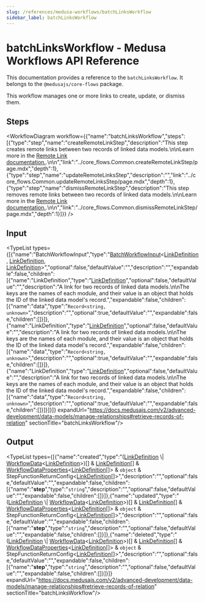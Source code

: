 ```yaml
---
slug: /references/medusa-workflows/batchLinksWorkflow
sidebar_label: batchLinksWorkflow
---
```



# batchLinksWorkflow - Medusa Workflows API Reference

This documentation provides a reference to the `batchLinksWorkflow`. It belongs to the `@medusajs/core-flows` package.

This workflow manages one or more links to create, update, or dismiss them.

## Steps

<WorkflowDiagram workflow={{"name":"batchLinksWorkflow","steps":[{"type":"step","name":"createRemoteLinkStep","description":"This step creates remote links between two records of linked data models.\n\nLearn more in the [Remote Link documentation.](https://docs.medusajs.com/v2/advanced-development/modules/remote-link#create-link).\n\n","link":"../core_flows.Common.createRemoteLinkStep/page.mdx","depth":1},{"type":"step","name":"updateRemoteLinksStep","description":"","link":"../core_flows.Common.updateRemoteLinksStep/page.mdx","depth":1},{"type":"step","name":"dismissRemoteLinkStep","description":"This step removes remote links between two records of linked data models.\n\nLearn more in the [Remote Link documentation.](https://docs.medusajs.com/v2/advanced-development/modules/remote-link#dismiss-link).\n\n","link":"../core_flows.Common.dismissRemoteLinkStep/page.mdx","depth":1}]}} />

## Input

<TypeList types={[{"name":"BatchWorkflowInput","type":"[BatchWorkflowInput](../../../../types/CommonTypes/types/types.CommonTypes.BatchWorkflowInput/page.mdx)&#60;[LinkDefinition](../../../../modules_sdk/types/modules_sdk.LinkDefinition/page.mdx), [LinkDefinition](../../../../modules_sdk/types/modules_sdk.LinkDefinition/page.mdx), [LinkDefinition](../../../../modules_sdk/types/modules_sdk.LinkDefinition/page.mdx)&#62;","optional":false,"defaultValue":"","description":"","expandable":false,"children":[{"name":"LinkDefinition","type":"[LinkDefinition](../../../../modules_sdk/types/modules_sdk.LinkDefinition/page.mdx)","optional":false,"defaultValue":"","description":"A link for two records of linked data models.\n\nThe keys are the names of each module, and their value is an object that holds the ID of the linked data model's record.","expandable":false,"children":[{"name":"data","type":"`Record<string, unknown>`","description":"","optional":true,"defaultValue":"","expandable":false,"children":[]}]},{"name":"LinkDefinition","type":"[LinkDefinition](../../../../modules_sdk/types/modules_sdk.LinkDefinition/page.mdx)","optional":false,"defaultValue":"","description":"A link for two records of linked data models.\n\nThe keys are the names of each module, and their value is an object that holds the ID of the linked data model's record.","expandable":false,"children":[{"name":"data","type":"`Record<string, unknown>`","description":"","optional":true,"defaultValue":"","expandable":false,"children":[]}]},{"name":"LinkDefinition","type":"[LinkDefinition](../../../../modules_sdk/types/modules_sdk.LinkDefinition/page.mdx)","optional":false,"defaultValue":"","description":"A link for two records of linked data models.\n\nThe keys are the names of each module, and their value is an object that holds the ID of the linked data model's record.","expandable":false,"children":[{"name":"data","type":"`Record<string, unknown>`","description":"","optional":true,"defaultValue":"","expandable":false,"children":[]}]}]}]} expandUrl="https://docs.medusajs.com/v2/advanced-development/data-models/manage-relationships#retrieve-records-of-relation" sectionTitle="batchLinksWorkflow"/>

## Output

<TypeList types={[{"name":"created","type":"([LinkDefinition](../../../../modules_sdk/types/modules_sdk.LinkDefinition/page.mdx) \\| [WorkflowData](../../../../workflows/types/workflows.WorkflowData/page.mdx)&#60;[LinkDefinition](../../../../modules_sdk/types/modules_sdk.LinkDefinition/page.mdx)&#62;)[] & [LinkDefinition](../../../../modules_sdk/types/modules_sdk.LinkDefinition/page.mdx)[] & [WorkflowDataProperties](../../../../workflows/types/workflows.WorkflowDataProperties/page.mdx)&#60;[LinkDefinition](../../../../modules_sdk/types/modules_sdk.LinkDefinition/page.mdx)[]&#62; & `object` & StepFunctionReturnConfig&#60;[LinkDefinition](../../../../modules_sdk/types/modules_sdk.LinkDefinition/page.mdx)[]&#62;","description":"","optional":false,"defaultValue":"","expandable":false,"children":[{"name":"__step__","type":"`string`","description":"","optional":false,"defaultValue":"","expandable":false,"children":[]}]},{"name":"updated","type":"([LinkDefinition](../../../../modules_sdk/types/modules_sdk.LinkDefinition/page.mdx) \\| [WorkflowData](../../../../workflows/types/workflows.WorkflowData/page.mdx)&#60;[LinkDefinition](../../../../modules_sdk/types/modules_sdk.LinkDefinition/page.mdx)&#62;)[] & [LinkDefinition](../../../../modules_sdk/types/modules_sdk.LinkDefinition/page.mdx)[] & [WorkflowDataProperties](../../../../workflows/types/workflows.WorkflowDataProperties/page.mdx)&#60;[LinkDefinition](../../../../modules_sdk/types/modules_sdk.LinkDefinition/page.mdx)[]&#62; & `object` & StepFunctionReturnConfig&#60;[LinkDefinition](../../../../modules_sdk/types/modules_sdk.LinkDefinition/page.mdx)[]&#62;","description":"","optional":false,"defaultValue":"","expandable":false,"children":[{"name":"__step__","type":"`string`","description":"","optional":false,"defaultValue":"","expandable":false,"children":[]}]},{"name":"deleted","type":"([LinkDefinition](../../../../modules_sdk/types/modules_sdk.LinkDefinition/page.mdx) \\| [WorkflowData](../../../../workflows/types/workflows.WorkflowData/page.mdx)&#60;[LinkDefinition](../../../../modules_sdk/types/modules_sdk.LinkDefinition/page.mdx)&#62;)[] & [LinkDefinition](../../../../modules_sdk/types/modules_sdk.LinkDefinition/page.mdx)[] & [WorkflowDataProperties](../../../../workflows/types/workflows.WorkflowDataProperties/page.mdx)&#60;[LinkDefinition](../../../../modules_sdk/types/modules_sdk.LinkDefinition/page.mdx)[]&#62; & `object` & StepFunctionReturnConfig&#60;[LinkDefinition](../../../../modules_sdk/types/modules_sdk.LinkDefinition/page.mdx)[]&#62;","description":"","optional":false,"defaultValue":"","expandable":false,"children":[{"name":"__step__","type":"`string`","description":"","optional":false,"defaultValue":"","expandable":false,"children":[]}]}]} expandUrl="https://docs.medusajs.com/v2/advanced-development/data-models/manage-relationships#retrieve-records-of-relation" sectionTitle="batchLinksWorkflow"/>

